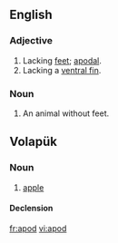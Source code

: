 {{also|apod.|APOD}}

==English==

===Adjective===
{{en-adj|-}}

# Lacking [[feet]]; [[apodal]].
# Lacking a [[ventral fin]].

===Noun===
{{en-noun}}

# An animal without feet.

==Volapük==

===Noun===
{{vo-noun}}

# [[apple]]

====Declension====
{{vo-decl-noun}}

[[fr:apod]]
[[vi:apod]]